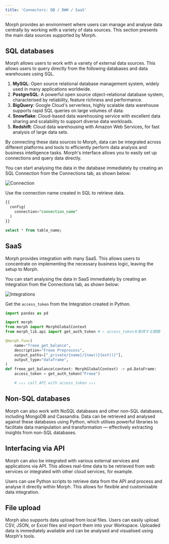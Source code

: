 ```yaml
---
title: 'Connectors: DB / DWH / SaaS'
---
```


Morph provides an environment where users can manage and analyse data centrally by working with a variety of data sources. This section presents the main data sources supported by Morph.

## SQL databases

Morph allows users to work with a variety of external data sources. This allows users to query directly from the following databases and data warehouses using SQL.

1. **MySQL**: Open source relational database management system, widely used in many applications worldwide.
2. **PostgreSQL**: A powerful open source object-relational database system, characterised by reliability, feature richness and performance.
3. **BigQuery**: Google Cloud's serverless, highly scalable data warehouse supports rapid SQL queries on large volumes of data.
4. **Snowflake**: Cloud-based data warehousing service with excellent data sharing and scalability to support diverse data workloads.
5. **Redshift**: Cloud data warehousing with Amazon Web Services, for fast analysis of large data sets.

By connecting these data sources to Morph, data can be integrated across different platforms and tools to efficiently perform data analysis and business intelligence tasks. Morph's interface allows you to easily set up connections and query data directly.

You can start analysing the data in the database immediately by creating an SQL Connection from the Connections tab, as shown below:

<img
  src="/assets/images/docs/connection.png"
  alt="Connection"
/>

Use the connection name created in SQL to retrieve data.

```sql
{{
  config(
    connection="connection_name"
  )
}}

select * from table_name;
```

## SaaS

Morph provides integration with many SaaS. This allows users to concentrate on implementing the necessary business logic, leaving the setup to Morph.

You can start analysing the data in SaaS immediately by creating an Integration from the Connections tab, as shown below:

<img
  src="/assets/images/docs/integrations.png"
  alt="Integrations"
/>

Get the `access_token` from the Integration created in Python.

```python
import pandas as pd

import morph
from morph import MorphGlobalContext
from morph_lib.api import get_auth_token # ← access_tokenを取得する関数

@morph.func(
    name="freee_get_balance",
    description="Freee Preprocess",
    output_paths=["_private/{name}/{now()}{ext()}"],
    output_type="dataframe",
)
def freee_get_balance(context: MorphGlobalContext) -> pd.DataFrame:
    access_token = get_auth_token("Freee")

    # ↓↓↓ call API with access_token ↓↓↓
```

## Non-SQL databases

Morph can also work with NoSQL databases and other non-SQL databases, including MongoDB and Cassandra. Data can be retrieved and analysed against these databases using Python, which utilises powerful libraries to facilitate data manipulation and transformation — effectively extracting insights from non-SQL databases.

## Interfacing via API

Morph can also be integrated with various external services and applications via API. This allows real-time data to be retrieved from web services or integrated with other cloud services, for example.

Users can use Python scripts to retrieve data from the API and process and analyse it directly within Morph. This allows for flexible and customisable data integration.

## File upload

Morph also supports data upload from local files. Users can easily upload CSV, JSON, or Excel files and import them into your Workspace. Uploaded data is immediately available and can be analysed and visualised using Morph's tools.